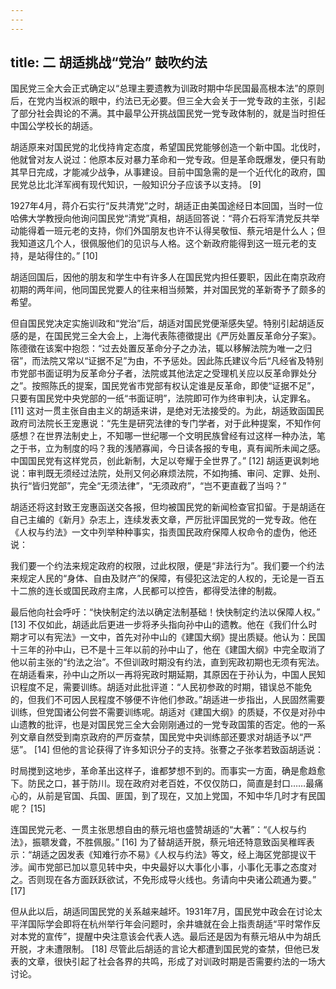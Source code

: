 ```yaml
---
---
---
```

title: 二 胡适挑战“党治” 鼓吹约法
---




国民党三全大会正式确定以“总理主要遗教为训政时期中华民国最高根本法”的原则后，在党内当权派的眼中，约法已无必要。但三全大会关于一党专政的主张，引起了部分社会舆论的不满。其中最早公开挑战国民党一党专政体制的，就是当时担任中国公学校长的胡适。

胡适原来对国民党的北伐持肯定态度，希望国民党能够创造一个新中国。北伐时，他就曾对友人说过：他原本反对暴力革命和一党专政。但是革命既爆发，便只有助其早日完成，才能减少战争，从事建设。目前中国急需的是一个近代化的政府，国民党总比北洋军阀有现代知识，一般知识分子应该予以支持。 [9]

1927年4月，蒋介石实行“反共清党”之时，胡适正由美国途经日本回国，当时一位哈佛大学教授向他询问国民党“清党”真相，胡适回答说：“蒋介石将军清党反共举动能得着一班元老的支持，你们外国朋友也许不认得吴敬恒、蔡元培是什么人；但我知道这几个人，很佩服他们的见识与人格。这个新政府能得到这一班元老的支持，是站得住的。” [10]

胡适回国后，因他的朋友和学生中有许多人在国民党内担任要职，因此在南京政府初期的两年间，他同国民党要人的往来相当频繁，并对国民党的革新寄予了颇多的希望。

但自国民党决定实施训政和“党治”后，胡适对国民党便渐感失望。特别引起胡适反感的是，在国民党三全大会上，上海代表陈德徵提出《严厉处置反革命分子案》。陈德徵在该案中抱怨：“过去处置反革命分子之办法，辄以移解法院为唯一之归宿”，而法院又常以“证据不足”为由，不予惩处。因此陈氏建议今后“凡经省及特别市党部书面证明为反革命分子者，法院或其他法定之受理机关应以反革命罪处分之”。按照陈氏的提案，国民党省市党部有权认定谁是反革命，即使“证据不足”，只要有国民党中央党部的一纸“书面证明”，法院即可作为终审判决，认定罪名。 [11] 这对一贯主张自由主义的胡适来讲，是绝对无法接受的。为此，胡适致函国民政府司法院长王宠惠说：“先生是研究法律的专门学者，对于此种提案，不知作何感想？在世界法制史上，不知哪一世纪哪一个文明民族曾经有过这样一种办法，笔之于书，立为制度的吗？我的浅陋寡闻，今日读各报的专电，真有闻所未闻之感。中国国民党有这样党员，创此新制，大足以夸耀于全世界了。” [12] 胡适更讽刺地说：审判既无须经过法院，处刑又何必麻烦法院，不如拘捕、审问、定罪、处刑、执行“皆归党部”，完全“无须法律”，“无须政府”，“岂不更直截了当吗？”

胡适还将这封致王宠惠函送交各报，但均被国民党的新闻检查官扣留。于是胡适在自己主编的《新月》杂志上，连续发表文章，严厉批评国民党的一党专政。他在《人权与约法》一文中列举种种事实，指责国民政府保障人权命令的虚伪，他还说：

我们要一个约法来规定政府的权限，过此权限，便是“非法行为”。我们要一个约法来规定人民的“身体、自由及财产”的保障，有侵犯这法定的人权的，无论是一百五十二旅的连长或国民政府主席，人民都可以控告，都得受法律的制裁。

最后他向社会呼吁：“快快制定约法以确定法制基础！快快制定约法以保障人权。” [13] 不仅如此，胡适此后更进一步将矛头指向孙中山的遗教。他在《我们什么时期才可以有宪法》一文中，首先对孙中山的《建国大纲》提出质疑。他认为：民国十三年的孙中山，已不是十三年以前的孙中山了，他在《建国大纲》中完全取消了他以前主张的“约法之治”。不但训政时期没有约法，直到宪政初期也无须有宪法。在胡适看来，孙中山之所以一再将宪政时期延期，其原因在于孙认为，中国人民知识程度不足，需要训练。胡适对此批评道：“人民初参政的时期，错误总不能免的，但我们不可因人民程度不够便不许他们参政。”胡适进一步指出，人民固然需要训练，但党国诸公何尝不需要训练呢。胡适对《建国大纲》的质疑，不仅是对孙中山遗教的批评，也是对国民党三全大会刚刚通过的一党专政国策的否定。他的一系列文章自然受到南京政府的严厉查禁，国民党中央训练部还要求对胡适予以“严惩”。 [14] 但他的言论获得了许多知识分子的支持。张謇之子张孝若致函胡适说：

时局搅到这地步，革命革出这样子，谁都梦想不到的。而事实一方面，确是愈趋愈下。防民之口，甚于防川。现在政府对老百姓，不仅仅防口，简直是封口……最痛心的，从前是官国、兵国、匪国，到了现在，又加上党国，不知中华几时才有民国呢？ [15]

连国民党元老、一贯主张思想自由的蔡元培也盛赞胡适的“大著”：“《人权与约法》，振聩发聋，不胜佩服。” [16] 为了替胡适开脱，蔡元培还特意致函吴稚晖表示：“胡适之因发表《知难行亦不易》《人权与约法》等文，经上海区党部提议干涉。闻市党部已加以意见转中央，中央最好以大事化小事，小事化无事之态度对之。否则现在各方面跃跃欲试，不免形成导火线也。务请向中央诸公疏通为要。” [17]

但从此以后，胡适同国民党的关系越来越坏。1931年7月，国民党中政会在讨论太平洋国际学会即将在杭州举行年会问题时，余井塘就在会上指责胡适“平时常作反对本党的宣传”，提醒中央注意该会代表人选。最后还是因为有蔡元培从中为胡氏开脱，才未遭限制。 [18] 尽管此后胡适的言论大都遭到国民党的查禁，但他已发表的文章，很快引起了社会各界的共鸣，形成了对训政时期是否需要约法的一场大讨论。